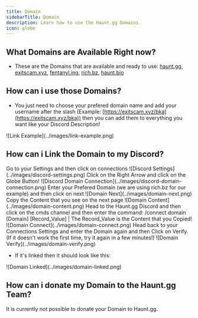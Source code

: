 ---
title: Domain
sidebarTitle: Domain
description: Learn how to use the Haunt.gg Domains.
icon: globe
---

## What Domains are Available Right now?

- These are the Domains that are available and ready to use: [haunt.gg](https://haunt.gg/), [exitscam.xyz](https://exitscam.xyz/), [fentanyl.ing](https://fentanyl.ing), [rich.bz](https://rich.bz/), [haunt.bio](https://haunt.bio/)

## How can i use those Domains?

- You just need to choose your prefered domain name and add your username after the slash (Example: [https://exitscam.xyz/bka](https://exitscam.xyz/bka)) then you can add them to everything you want like your Discord Description!

<Frame>
    ![Link Example](../images/link-example.png)
</Frame>

## How can i Link the Domain to my Discord?

<Steps>
    <Step title="Go to your Discord Settings">
        Go to your Settings and then click on connections
        <Frame>
            ![Discord Settings](../images/discord-settings.png)
        </Frame>
    </Step>
    <Step title="Add a Domain Connection">
        Click on the Right Arrow and click on the Globe Button!
        <Frame>
            ![Discord Domain Connection](../images/discord-domain-connection.png)
        </Frame>
    </Step>
    <Step title="Enter the Domain that you wan't">
        Enter your Prefered Domain (we are using rich.bz for our example) and then click on next
        <Frame>
            ![Domain Next](../images/domain-next.png)
        </Frame>
    </Step>
    <Step title="Copy the Content">
        Copy the Content that you see on the next page
        <Frame>
            ![Domain Content](../images/domain-content.png)
        </Frame>
    </Step>
    <Step title="Head to the Haunt.gg Discord">
        Head to the Haunt.gg Discord and then click on the cmds channel and then enter the command: /connect domain [Domain] [Record_Value] | The Record_Value is the Content that you Copied!
        <Frame>
            ![Domain Connect](../images/domain-connect.png)
        </Frame>
    </Step>
    <Step title="Head back to your Settings">
        Head back to your Connections Settings and enter the Domain again and then Click on Verify. (If it doesn't work the first time, try it again in a few minutes!) 
        <Frame>
            ![Domain Verify](../images/domain-verify.png)
        </Frame>
    </Step>
</Steps>

- If it's linked then it should look like this:

<Frame>
    ![Domain Linked](../images/domain-linked.png)
</Frame>

## How can i donate my Domain to the Haunt.gg Team?

<Note>
    It is currently not possible to donate your Domain to Haunt.gg.
</Note>
